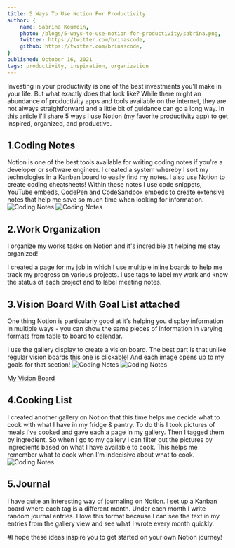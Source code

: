 ```yaml
---
title: 5 Ways To Use Notion For Productivity
author: {
	name: Sabrina Koumoin,
	photo: /blogs/5-ways-to-use-notion-for-productivity/sabrina.png,
	twitter: https://twitter.com/brinascode,
	github: https://twitter.com/brinascode,
}
published: October 16, 2021
tags: productivity, inspiration, organization
---
```

Investing in your productivity is one of the best investments you'll make in your life. But what exactly does that look like? While there might an abundance of productivity apps and tools available on the internet, they are not always straightforward and a little bit of guidance can go a long way. In this article I'll share 5 ways I use Notion (my favorite productivity app) to get inspired, organized, and productive. 

## 1.Coding Notes

Notion is one of the best tools available for writing coding notes if you're a developer or software engineer. I created a system whereby I sort my technologies in a Kanban board to easily find my notes. I also use Notion to create coding cheatsheets!
Within these notes I use code snippets, YouTube embeds, CodePen and CodeSandbox embeds to create extensive notes that help me save so much time when looking for information.
![Coding Notes](/blogs/5-ways-to-use-notion-for-productivity/notion4.png)
![Coding Notes](/blogs/5-ways-to-use-notion-for-productivity/notion5.png)

##  2.Work Organization

I organize my works tasks on Notion and it's incredible at helping me stay organized! 

I created a page for my job in which I use multiple inline boards to help me track my progress on various projects. I use tags to label my work and know the status of each project and to label meeting notes.

## 3.Vision Board With Goal List attached

One thing Notion is particularly good at it's helping you display information in multiple ways - you can show the same pieces of information in varying formats from table to board to calendar. 

I use the gallery display to create a vision board. The best part is that unlike regular vision boards this one is clickable! And each image opens up to my goals for that section!
![Coding Notes](/blogs/5-ways-to-use-notion-for-productivity/notion1.png)
![Coding Notes](/blogs/5-ways-to-use-notion-for-productivity/notion2.png)

[My Vision Board](https://www.notion.so/ae8e6fd8e5024634b8e26e85f5ff52ee)

## 4.Cooking List

I created another gallery on Notion that this time helps me decide what to cook with what I have in my fridge & pantry. To do this I took pictures of meals I've cooked and gave each a page in my gallery. Then I tagged them by ingredient. So when I go to my gallery I can filter out the pictures by ingredients based on what I have available to cook. This helps me remember what to cook when I'm indecisive about what to cook.
![Coding Notes](/blogs/5-ways-to-use-notion-for-productivity/notion3.png)
## 5.Journal

I have quite an interesting way of journaling on Notion. I set up a Kanban board where each tag is a different month. Under each month I write random journal entries. I love this format because I can see the text in my entries from the gallery view and see what I wrote every month quickly.


#I hope these ideas inspire you to get started on your own Notion journey!

